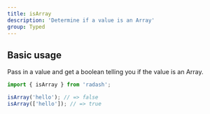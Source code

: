 ```yaml
---
title: isArray
description: 'Determine if a value is an Array'
group: Typed
---
```


## Basic usage

Pass in a value and get a boolean telling you if the value is an Array.

```ts
import { isArray } from 'radash';

isArray('hello'); // => false
isArray(['hello']); // => true
```
